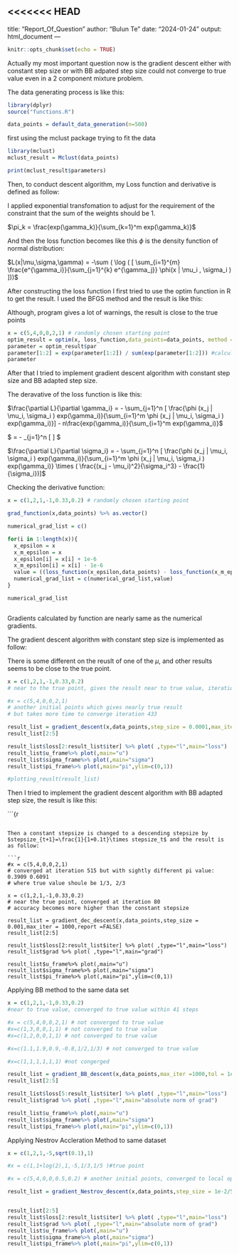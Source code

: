 <<<<<<< HEAD
---
title: "Report_Of_Question"
author: "Bulun Te"
date: "2024-01-24"
output: html_document
---

```r
knitr::opts_chunk$set(echo = TRUE)
```


Actually my most important question now is the gradient descent either with constant step size or with BB adpated step size could not converge to true value even in a 2 component mixture problem.

The data generating process is like this:

```r

library(dplyr)
source("functions.R")

data_points = default_data_generation(n=500)
```

first using the mclust package trying to fit the data

```r

library(mclust)
mclust_result = Mclust(data_points)

print(mclust_result$parameters)
```


Then, to conduct descent algorithm, my Loss function and derivative is defined as follow:

I applied exponential transfomation to adjust for the requirement of the constraint that the sum of the weights should be 1.

$\pi_k = \frac{exp(\gamma_k)}{\sum_{k=1}^m exp(\gamma_k)}$

And then the loss function becomes like this $\phi$ is the density function of normal distribution: 

$L(x|\mu,\sigma,\gamma) = -\sum ( \log ( [ \sum_{i=1}^{m} \frac{e^{\gamma_i}}{\sum_{j=1}^{k} e^{\gamma_j}}  \phi(x | \mu_i , \sigma_i ) ]))$

After constructing the loss function I first tried to use the optim function in R to get the result. I used the BFGS method and the result is like this:

Although, program gives a lot of warnings, the result is close to the true points

```r

x = c(5,4,0,0,2,1) # randomly chosen starting point
optim_result = optim(x, loss_function,data_points=data_points, method = "BFGS")
parameter = optim_result$par
parameter[1:2] = exp(parameter[1:2]) / sum(exp(parameter[1:2])) #calculating pi
parameter

```
After that I tried to implement gradient descent algorithm with constant step size and BB adapted step size.

The deravative of the loss function is like this:

$\frac{\partial L}{\partial \gamma_i} = - \sum_{j=1}^n [ \frac{\phi (x_j | \mu_i, \sigma_i ) exp(\gamma_i)}{\sum_{i=1}^m \phi (x_j | \mu_i, \sigma_i ) exp(\gamma_i)}] - n\frac{exp(\gamma_i)}{\sum_{i=1}^m exp(\gamma_i)}$

$\frac{\partial L}{\partial \mu_i} = - \sum_{j=1}^n [ \frac{\phi (x_j | \mu_i, \sigma_i ) exp(\gamma_i)}{\sum_{i=1}^m \phi (x_j | \mu_i, \sigma_i ) exp(\gamma_i)}] \frac{x_j - \mu_i}{\sigma_i^2} $

$\frac{\partial L}{\partial \sigma_i} = - \sum_{j=1}^n [ \frac{\phi (x_j | \mu_i, \sigma_i ) exp(\gamma_i)}{\sum_{i=1}^m \phi (x_j | \mu_i, \sigma_i ) exp(\gamma_i)} \times ( \frac{(x_j - \mu_i)^2}{\sigma_i^3} - \frac{1}{\sigma_i})]$


Checking the derivative function:

```r

x = c(1,2,1,-1,0.33,0.2) # randomly chosen starting point

grad_function(x,data_points) %>% as.vector()

numerical_grad_list = c()

for(i in 1:length(x)){
  x_epsilon = x
  x_m_epsilon = x
  x_epsilon[i] = x[i] + 1e-6
  x_m_epsilon[i] = x[i] - 1e-6
  value = ((loss_function(x_epsilon,data_points) - loss_function(x_m_epsilon,data_points))/(2*1e-6)) %>% as.vector()
  numerical_grad_list = c(numerical_grad_list,value)
}

numerical_grad_list



```

Gradients calculated by function are nearly same as the numerical gradients.

The gradient descent algorithm with constant step size is implemented as follow:

There is some different on the reuslt of one of the $\mu$, and other results seems to be close to the true point.

```r

x = c(1,2,1,-1,0.33,0.2) 
# near to the true point, gives the result near to true value, iteration 65

#x = c(5,4,0,0,2,1)
# another initial points which gives nearly true result
# but takes more time to converge iteration 433

result_list = gradient_descent(x,data_points,step_size = 0.0001,max_iter = 5000,report =FALSE)
result_list[2:5]

result_list$loss[2:result_list$iter] %>% plot( ,type="l",main="loss")
result_list$u_frame%>% plot(,main="u")
result_list$sigma_frame%>% plot(,main="sigma")
result_list$pi_frame%>% plot(,main="pi",ylim=c(0,1))

#plotting_reuslt(result_list)

```

Then I tried to implement the gradient descent algorithm with BB adapted step size, the result is like this:

```{r

```

Then a constant stepsize is changed to a descending stepsize by $stepsize_{t+1}=\frac{1}{1+0.1t}\times stepsize_t$ and the result is as follow:

```r

#x = c(5,4,0,0,2,1) 
# converged at iteration 515 but with sightly different pi value: 0.3909 0.6091
# where true value shoule be 1/3, 2/3

x = c(1,2,1,-1,0.33,0.2) 
# near the true point, converged at iteration 80
# accuracy becomes more higher than the constant stepsize

result_list = gradient_dec_descent(x,data_points,step_size = 0.001,max_iter = 1000,report =FALSE)
result_list[2:5]

result_list$loss[2:result_list$iter] %>% plot( ,type="l",main="loss")
result_list$grad %>% plot( ,type="l",main="grad")

result_list$u_frame%>% plot(,main="u")
result_list$sigma_frame%>% plot(,main="sigma")
result_list$pi_frame%>% plot(,main="pi",ylim=c(0,1))

```

Applying BB method to the same data set




```r

x = c(1,2,1,-1,0.33,0.2) 
#near to true value, converged to true value within 41 steps

#x = c(5,4,0,0,2,1) # not converged to true value
#x=c(1,3,0,0,1,1) # not converged to true value
#x=c(1,2,0,0,1,1) # not converged to true value

#x=c(1.1,1.9,0.9,-0.8,1/2,1/3) # not converged to true value

#x=c(1,1,1,1,1,1) #not congerged 

result_list = gradient_BB_descent(x,data_points,max_iter =1000,tol = 1e-5, loss_tol=1e-6,report = FALSE)
result_list[2:5]

result_list$loss[5:result_list$iter] %>% plot( ,type="l",main="loss")
result_list$grad %>% plot( ,type="l",main="absolute norm of grad")

result_list$u_frame%>% plot(,main="u")
result_list$sigma_frame%>% plot(,main="sigma")
result_list$pi_frame%>% plot(,main="pi",ylim=c(0,1))


```


Applying Nestrov Accleration Method to same dataset





```r

x = c(1,2,1,-5,sqrt(0.1),1) 

#x = c(1,1+log(2),1,-5,1/3,1/5 )#true point

#x = c(5,4,0,0,0.5,0.2) # another initial points, converged to local optimum. step_zie = 1e-4

result_list = gradient_Nestrov_descent(x,data_points,step_size = 1e-2/5,max_iter = 2000,report =FALSE)


result_list[2:5]
result_list$loss[2:result_list$iter] %>% plot( ,type="l",main="loss")
result_list$grad %>% plot( ,type="l",main="absolute norm of grad")
result_list$u_frame%>% plot(,main="u")
result_list$sigma_frame%>% plot(,main="sigma")
result_list$pi_frame%>% plot(,main="pi",ylim=c(0,1))


```


